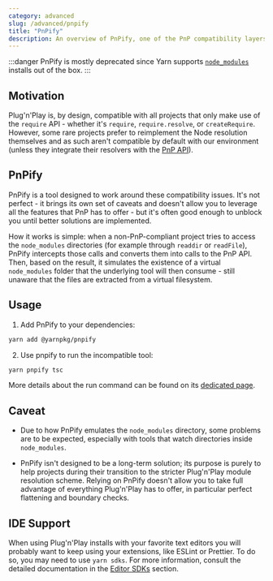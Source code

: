```yaml
---
category: advanced
slug: /advanced/pnpify
title: "PnPify"
description: An overview of PnPify, one of the PnP compatibility layers which emulates virtual node_modules directories and provides IDE support.
---
```


:::danger
PnPify is mostly deprecated since Yarn supports [`node_modules`](/configuration/yarnrc#nodeLinker) installs out of the box.
:::

## Motivation

Plug'n'Play is, by design, compatible with all projects that only make use of the `require` API - whether it's `require`, `require.resolve`, or `createRequire`. However, some rare projects prefer to reimplement the Node resolution themselves and as such aren't compatible by default with our environment (unless they integrate their resolvers with the [PnP API](/advanced/pnpapi)).

## PnPify

PnPify is a tool designed to work around these compatibility issues. It's not perfect - it brings its own set of caveats and doesn't allow you to leverage all the features that PnP has to offer - but it's often good enough to unblock you until better solutions are implemented.

How it works is simple: when a non-PnP-compliant project tries to access the `node_modules` directories (for example through `readdir` or `readFile`), PnPify intercepts those calls and converts them into calls to the PnP API. Then, based on the result, it simulates the existence of a virtual `node_modules` folder that the underlying tool will then consume - still unaware that the files are extracted from a virtual filesystem.

## Usage

1. Add PnPify to your dependencies:

```bash
yarn add @yarnpkg/pnpify
```

2. Use pnpify to run the incompatible tool:

```bash
yarn pnpify tsc
```

More details about the run command can be found on its [dedicated page](https://yarnpkg.com/cli/pnpify/run).

## Caveat

- Due to how PnPify emulates the `node_modules` directory, some problems are to be expected, especially with tools that watch directories inside `node_modules`.

- PnPify isn't designed to be a long-term solution; its purpose is purely to help projects during their transition to the stricter Plug'n'Play module resolution scheme. Relying on PnPify doesn't allow you to take full advantage of everything Plug'n'Play has to offer, in particular perfect flattening and boundary checks.

## IDE Support

When using Plug'n'Play installs with your favorite text editors you will probably want to keep using your extensions, like ESLint or Prettier. To do so, you may need to use `yarn sdks`. For more information, consult the detailed documentation in the [Editor SDKs](/getting-started/editor-sdks) section.
